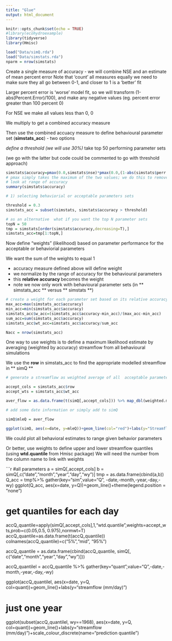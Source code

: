 ```yaml
---
title: "Glue"
output: html_document
---
```


```r
knitr::opts_chunk$set(echo = TRUE)
#library(ecohydroexample)
library(tidyverse)
library(Hmisc)
```


```r

load("Data/simQ.rda")
load("Data/simstats.rda")
nparm = nrow(simstats) 
```

Create a single measure of accuracy - we will combine NSE and an estimate of mean percent error
Note that 'count' all measures equally we need to make sure they all go between 0-1, and closer to 1 is a 'better' fit

Larger percent error is 'worse' model fit, so we will transform
(1-abs(Percent.Error)/100), and make any negative values (eg. percent error greater than 100 percent 0)

For NSE we make all values less than 0, 0

We multiply to get a combined accuracy measure

Then use the combined accuacy measure to define behavioural parameter set (**simstats_acc**) - two options

*define a threshold (we will use 30%)
* take top 50 performing parameter sets

(we go with the latter but code could be commented to go with threshold approach)

```r

simstats$accuracy=pmax(0.0,simstats$nse)*pmax(0.0,(1-abs(simstats$perr.total/100)))
# pmax simply takes the maximum of the two values; we do this to remove negative values of performance measures by making them zero
# look at range of accuracy
summary(simstats$accuracy)

# 1) selecting behaviorial or acceptable parameters sets

threshold = 0.3
simstats_acc = subset(simstats, simstats$accuracy > threshold)

# as an alternative  what if you want the top N parameter sets
topN = 50
tmp = simstats[order(simstats$accuracy,decreasing=T),]  
simstats_acc=tmp[1:topN,]

```

Now define "weights" (likelihood) based on parameter performance for the acceptable or behaviorial parameters

We want the sum of the weights to equal 1

* accuracy measure defined above will define weight
* we normalize by the range of accuracy for the behavioural parameters  
* this **relative accuracy ** becomes the weight
* note we now only work with behavioural parameter sets (in ** simstats_acc ** versus ** simstats **)



```r

# create a weight for each parameter set based on its relative accuracy
max_acc=max(simstats_acc$accuracy)
min_acc=min(simstats_acc$accuracy)
simstats_acc$w_acc=(simstats_acc$accuracy-min_acc)/(max_acc-min_acc)
sum_acc=sum(simstats_acc$accuracy)
simstats_acc$wt_acc=simstats_acc$accuracy/sum_acc

Nacc = nrow(simstats_acc)

```

One way to use weights is to define a maximum likelihood estimate by averaging (weighted by accuracy) streamflow from all behavioural simulations 

We use the **row** in simstats_acc to find the appropriate modelled streamflow in ** simQ **

```r

# generate a streamflow as weighted average of all  acceptable parameter sets

accept_cols = simstats_acc$row
accept_wts = simstats_acc$wt_acc

aver_flow = as.data.frame(t(simQ[,accept_cols])) %>% map_dbl(weighted.mean,w=accept_wts)

# add some date information or simply add to simQ

simQ$mleQ = aver_flow

ggplot(simQ, aes(x=date, y=mleQ))+geom_line(col="red")+labs(y="Streamflow mm/day")


```

We could plot all behavioral estimates to range given behavior parameters

Or better, use weights to define upper and lower streamflow quantiles (using **wtd.quantile** from Hmisc package)
We will need the number from the column name to link with weights

```r

#all parameters
a = simQ[,accept_cols]
b = simQ[,c("date","month","year","day","wy")]
tmp = as.data.frame(cbind(a,b))
Q_acc = tmp%>% gather(key="sim",value="Q", -date,-month,-year,-day,-wy)
ggplot(Q_acc, aes(x=date, y=Q))+geom_line()+theme(legend.position = "none")

# get quantiles for each day
accQ_quantile=apply(simQ[,accept_cols],1,"wtd.quantile",weights=accept_wts,prob=c(0.05,0.5, 0.975),normwt=T)
accQ_quantile=as.data.frame(t(accQ_quantile))
colnames(accQ_quantile)=c("5%","mid", "95%")

accQ_quantile = as.data.frame(cbind(accQ_quantile, simQ[, c("date","month","year","day","wy")]))

accQ_quantilel = accQ_quantile %>% gather(key="quant",value="Q",-date,-month,-year,-day,-wy)

ggplot(accQ_quantilel, aes(x=date, y=Q, col=quant))+geom_line()+labs(y="streamflow (mm/day)")

# just one year
ggplot(subset(accQ_quantilel, wy==1968), aes(x=date, y=Q, col=quant))+geom_line()+labs(y="streamflow (mm/day)")+scale_colour_discrete(name="prediction quantile")

